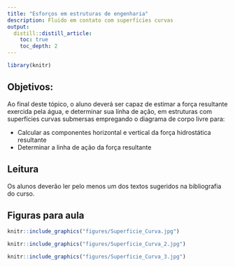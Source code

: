 ```yaml
---
title: "Esforços em estruturas de engenharia"
description: Fluido em contato com superfícies curvas
output:
  distill::distill_article:
    toc: true
    toc_depth: 2
---
```


```r
library(knitr)
```

## Objetivos:

Ao final deste tópico, o aluno deverá ser capaz de estimar a força resultante exercida pela água, e determinar sua linha de ação, em estruturas com superfícies curvas submersas empregando o diagrama de corpo livre para:

- Calcular as componentes horizontal e vertical da força hidrostática resultante
- Determinar a linha de ação da força resultante


## Leitura

Os alunos deverão ler pelo menos um dos textos sugeridos na bibliografia do curso.

## Figuras para aula


```r
knitr::include_graphics("figures/Superficie_Curva.jpg")
```

```r
knitr::include_graphics("figures/Superficie_Curva_2.jpg")
```


```r
knitr::include_graphics("figures/Superficie_Curva_3.jpg")
```
